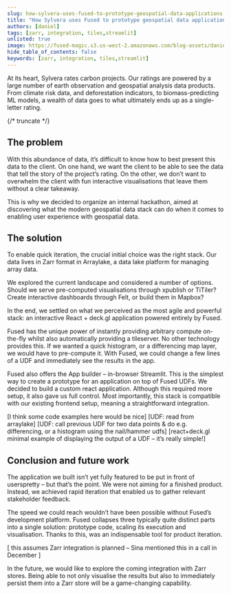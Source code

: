 ```yaml
---
slug: how-sylvera-uses-fused-to-prototype-geospatial-data-applications
title: "How Sylvera uses Fused to prototype geospatial data applications"
authors: [daniel]
tags: [zarr, integration, tiles,streamlit]
unlisted: true
image: https://fused-magic.s3.us-west-2.amazonaws.com/blog-assets/daniel_card.png
hide_table_of_contents: false
keywords: [zarr, integration, tiles,streamlit]
---
```



At its heart, Sylvera rates carbon projects. Our ratings are powered by a large number of earth observation and geospatial analysis data products. From climate risk data, and deforestation indicators, to biomass-predicting ML models, a wealth of data goes to what ultimately ends up as a single-letter rating.



{/* truncate */}

## The problem

With this abundance of data, it’s difficult to know how to best present this data to the client. On one hand, we want the client to be able to see the data that tell the story of the project’s rating. On the other, we don’t want to overwhelm the client with fun interactive visualisations that leave them without a clear takeaway.

This is why we decided to organize an internal hackathon, aimed at discovering what the modern geospatial data stack can do when it comes to enabling user experience with geospatial data.


## The solution

To enable quick iteration, the crucial initial choice was the right stack. Our data lives in Zarr format in Arraylake, a data lake platform for managing array data.

We explored the current landscape and considered a number of options. Should we serve pre-computed visualisations through xpublish or TiTiler? Create interactive dashboards through Felt, or build them in Mapbox?

In the end, we settled on what we perceived as the most agile and powerful stack: an interactive React + deck.gl application powered entirely by Fused.

Fused has the unique power of instantly providing arbitrary compute on-the-fly whilst also automatically providing a tileserver. No other technology provides this. If we wanted a quick histogram, or a differencing map layer, we would have to pre-compute it. With Fused, we could change a few lines of a UDF and immediately see the results in the app.

Fused also offers the App builder – in-browser Streamlit. This is the simplest way to create a prototype for an application on top of Fused UDFs. We decided to build a custom react application. Although this required more setup, it also gave us full control. Most importantly, this stack is compatible with our existing frontend setup, meaning a straightforward integration.

[I think some code examples here would be nice]
[UDF: read from arraylake]
[UDF: call previous UDF for two data points & do e.g. differencing, or a histogram using the nail/hammer udfs]
[react+deck.gl minimal example of displaying the output of a UDF – it’s really simple!]


## Conclusion and future work
The application we built isn’t yet fully featured to be put in front of userspretty – but that’s the point. We were not aiming for a finished product. Instead, we achieved rapid iteration that enabled us to gather relevant stakeholder feedback.

The speed we could reach wouldn’t have been possible without Fused’s development platform. Fused collapses three typically quite distinct parts into a single solution: prototype code, scaling its execution and visualisation. Thanks to this, was an indispensable tool for product iteration.

[ this assumes Zarr integration is planned – Sina mentioned this in a call in December ]

In the future, we would like to explore the coming integration with Zarr stores. Being able to not only visualise the results but also to immediately persist them into a Zarr store will be a game-changing capability.
